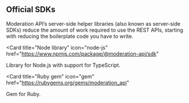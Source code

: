 ## Official SDKs

Moderation API’s server-side helper libraries (also known as server-side SDKs) reduce the amount of work required to use the REST APIs, starting with reducing the boilerplate code you have to write.

<CardGroup cols={2}>

<Card
  title="Node library"
  icon="node-js"
  href="https://www.npmjs.com/package/@moderation-api/sdk"
>
  Library for Node.js with support for TypeScript.
</Card>

<Card
  title="Ruby gem"
  icon="gem"
  href="https://rubygems.org/gems/moderation_api"
>
  Gem for Ruby.
</Card>

</CardGroup>
